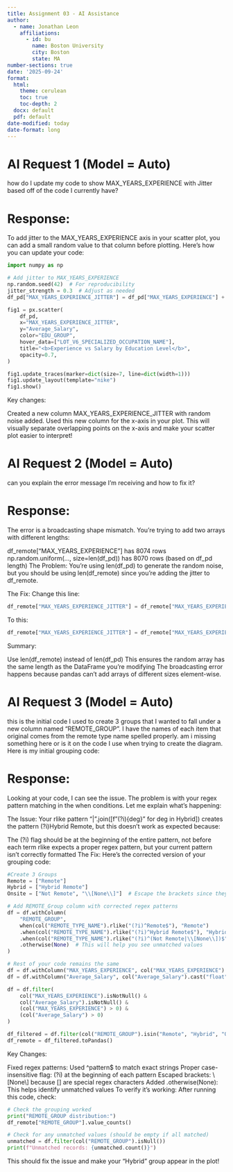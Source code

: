 ```yaml
---
title: Assignment 03 - AI Assistance
author:
  - name: Jonathan Leon
    affiliations:
      - id: bu
        name: Boston University
        city: Boston
        state: MA
number-sections: true
date: '2025-09-24'
format:
  html:
    theme: cerulean
    toc: true
    toc-depth: 2
  docx: default
  pdf: default  
date-modified: today
date-format: long
---
```


# AI Request 1 (Model = Auto)

how do I update my code to show MAX_YEARS_EXPERIENCE with Jitter based off of the code I currently have? 

# Response: 
To add jitter to the MAX_YEARS_EXPERIENCE axis in your scatter plot, you can add a small random value to that column before plotting. Here’s how you can update your code:

```python
import numpy as np

# Add jitter to MAX_YEARS_EXPERIENCE
np.random.seed(42)  # For reproducibility
jitter_strength = 0.3  # Adjust as needed
df_pd["MAX_YEARS_EXPERIENCE_JITTER"] = df_pd["MAX_YEARS_EXPERIENCE"] + np.random.uniform(-jitter_strength, jitter_strength, size=len(df_pd))

fig1 = px.scatter(
    df_pd,
    x="MAX_YEARS_EXPERIENCE_JITTER",
    y="Average_Salary",
    color="EDU_GROUP",
    hover_data=["LOT_V6_SPECIALIZED_OCCUPATION_NAME"],
    title="<b>Experience vs Salary by Education Level</b>",
    opacity=0.7,
)

fig1.update_traces(marker=dict(size=7, line=dict(width=1)))
fig1.update_layout(template="nike")
fig1.show()
```

Key changes:

Created a new column MAX_YEARS_EXPERIENCE_JITTER with random noise added.
Used this new column for the x-axis in your plot.
This will visually separate overlapping points on the x-axis and make your scatter plot easier to interpret!

# AI Request 2 (Model = Auto)
can you explain the error message I'm receiving and how to fix it?

# Response:
The error is a broadcasting shape mismatch. You're trying to add two arrays with different lengths:

df_remote["MAX_YEARS_EXPERIENCE"] has 8074 rows
np.random.uniform(..., size=len(df_pd)) has 8070 rows (based on df_pd length)
The Problem: You're using len(df_pd) to generate the random noise, but you should be using len(df_remote) since you're adding the jitter to df_remote.

The Fix: Change this line:

```python
df_remote["MAX_YEARS_EXPERIENCE_JITTER"] = df_remote["MAX_YEARS_EXPERIENCE"] + np.random.uniform(-jitter_strength, jitter_strength, size=len(df_pd))
```

To this:
```python
df_remote["MAX_YEARS_EXPERIENCE_JITTER"] = df_remote["MAX_YEARS_EXPERIENCE"] + np.random.uniform(-jitter_strength, jitter_strength, size=len(df_remote))
```

Summary:

Use len(df_remote) instead of len(df_pd)
This ensures the random array has the same length as the DataFrame you're modifying
The broadcasting error happens because pandas can't add arrays of different sizes element-wise.

# AI Request 3 (Model = Auto)
this is the initial code I used to create 3 groups that I wanted to fall under a new column named "REMOTE_GROUP". I have the names of each item that original comes from the remote type name spelled properly. am i missing something here or is it on the code I use when trying to create the diagram. Here is my initial grouping code: 

# Response:

Looking at your code, I can see the issue. The problem is with your regex pattern matching in the when conditions. Let me explain what's happening:

The Issue: Your rlike pattern "|".join([f"(?i){deg}" for deg in Hybrid]) creates the pattern (?i)Hybrid Remote, but this doesn't work as expected because:

The (?i) flag should be at the beginning of the entire pattern, not before each term
rlike expects a proper regex pattern, but your current pattern isn't correctly formatted
The Fix: Here's the corrected version of your grouping code:

```python
#Create 3 Groups
Remote = ["Remote"]
Hybrid = ["Hybrid Remote"]
Onsite = ["Not Remote", "\\[None\\]"]  # Escape the brackets since they're regex special characters

# Add REMOTE_Group column with corrected regex patterns
df = df.withColumn(
    "REMOTE_GROUP",
    when(col("REMOTE_TYPE_NAME").rlike("(?i)^Remote$"), "Remote")
    .when(col("REMOTE_TYPE_NAME").rlike("(?i)^Hybrid Remote$"), "Hybrid")
    .when(col("REMOTE_TYPE_NAME").rlike("(?i)^(Not Remote|\\[None\\])$"), "Onsite")
    .otherwise(None)  # This will help you see unmatched values
)

# Rest of your code remains the same
df = df.withColumn("MAX_YEARS_EXPERIENCE", col("MAX_YEARS_EXPERIENCE").cast("float"))
df = df.withColumn("Average_Salary", col("Average_Salary").cast("float"))

df = df.filter(
    col("MAX_YEARS_EXPERIENCE").isNotNull() &
    col("Average_Salary").isNotNull() &
    (col("MAX_YEARS_EXPERIENCE") > 0) &
    (col("Average_Salary") > 0)
)

df_filtered = df.filter(col("REMOTE_GROUP").isin("Remote", "Hybrid", "Onsite"))
df_remote = df_filtered.toPandas()

```

Key Changes:

Fixed regex patterns: Used ^pattern$ to match exact strings
Proper case-insensitive flag: (?i) at the beginning of each pattern
Escaped brackets: \\[None\\] because [] are special regex characters
Added .otherwise(None): This helps identify unmatched values
To verify it's working: After running this code, check:

```python
# Check the grouping worked
print("REMOTE_GROUP distribution:")
df_remote["REMOTE_GROUP"].value_counts()

# Check for any unmatched values (should be empty if all matched)
unmatched = df.filter(col("REMOTE_GROUP").isNull())
print(f"Unmatched records: {unmatched.count()}")

```

This should fix the issue and make your "Hybrid" group appear in the plot!
